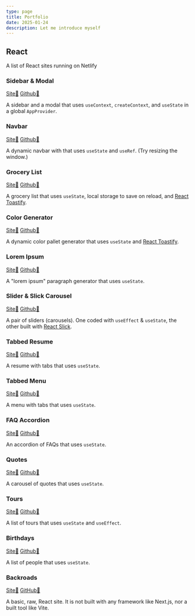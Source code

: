 ```yaml
---
type: page
title: Portfolio
date: 2025-01-24
description: Let me introduce myself
---
```


## React

A list of React sites running on Netlify

### Sidebar & Modal

[Site🔗](https://react-sidebar-modal.cordaro.dev/) [Github🔗](https://github.com/matthewcordaro/Portfolio-React-Sidebar-Modal)

A sidebar and a modal that uses `useContext`, `createContext`, and `useState` in a global `AppProvider`.

### Navbar

[Site🔗](https://react-navbar.cordaro.dev/) [Github🔗](https://github.com/matthewcordaro/Portfolio-React-Navbar)

A dynamic navbar with that uses `useState` and `useRef`. (Try resizing the window.)

### Grocery List

[Site🔗](https://react-grocery-list.cordaro.dev/) [Github🔗](https://github.com/matthewcordaro/Portfolio-React-Grocery-List)

A grocery list that uses `useState`, local storage to save on reload, and [React Toastify](https://fkhadra.github.io/react-toastify).

### Color Generator

[Site🔗](https://react-color-generator.cordaro.dev/) [Github🔗](https://github.com/matthewcordaro/Portfolio-React-Color-Generator)

A dynamic color pallet generator that uses `useState` and [React Toastify](https://fkhadra.github.io/react-toastify).

### Lorem Ipsum

[Site🔗](https://react-lorem-ipsum.cordaro.dev/) [Github🔗](https://github.com/matthewcordaro/Portfolio-React-Lorem-Ipsum)

A "lorem ipsum" paragraph generator that uses `useState`.

### Slider & Slick Carousel

[Site🔗](https://react-slider.cordaro.dev) [Github🔗](https://github.com/matthewcordaro/Portfolio-React-Slider)

A pair of sliders (carousels).
One coded with `useEffect` & `useState`,
the other built with [React Slick](https://react-slick.neostack.com/).

### Tabbed Resume

[Site🔗](https://react-tabbed-resume.cordaro.dev) [Github🔗](https://github.com/matthewcordaro/Portfolio-React-Tabbed-Resume)

A resume with tabs that uses `useState`.

### Tabbed Menu

[Site🔗](https://react-tabbed-menu.cordaro.dev) [Github🔗](https://github.com/matthewcordaro/Portfolio-React-Tabbed-Menu)

A menu with tabs that uses `useState`.

### FAQ Accordion

[Site🔗](https://react-faq-accordion.cordaro.dev) [Github🔗](https://github.com/matthewcordaro/Portfolio-React-FAQ-Accordion)

An accordion of FAQs that uses `useState`.

### Quotes

[Site🔗](https://react-quotes.cordaro.dev) [Github🔗](https://github.com/matthewcordaro/Portfolio-React-Quotes)

A carousel of quotes that uses `useState`.

### Tours

[Site🔗](https://react-tours.cordaro.dev) [Github🔗](https://github.com/matthewcordaro/Portfolio-React-Tours)

A list of tours that uses `useState` and `useEffect`.

### Birthdays

[Site🔗](https://react-birthdays.cordaro.dev) [Github🔗](https://github.com/matthewcordaro/Portfolio-React-Birthdays)

A list of people that uses `useState`.

### Backroads

[Site🔗](https://backroads.cordaro.dev)  [GitHub🔗](https://github.com/matthewcordaro/Portfolio-React-Backroads)

A basic, raw, React site. It is not built with any framework like Next.js, nor a built tool like Vite.
